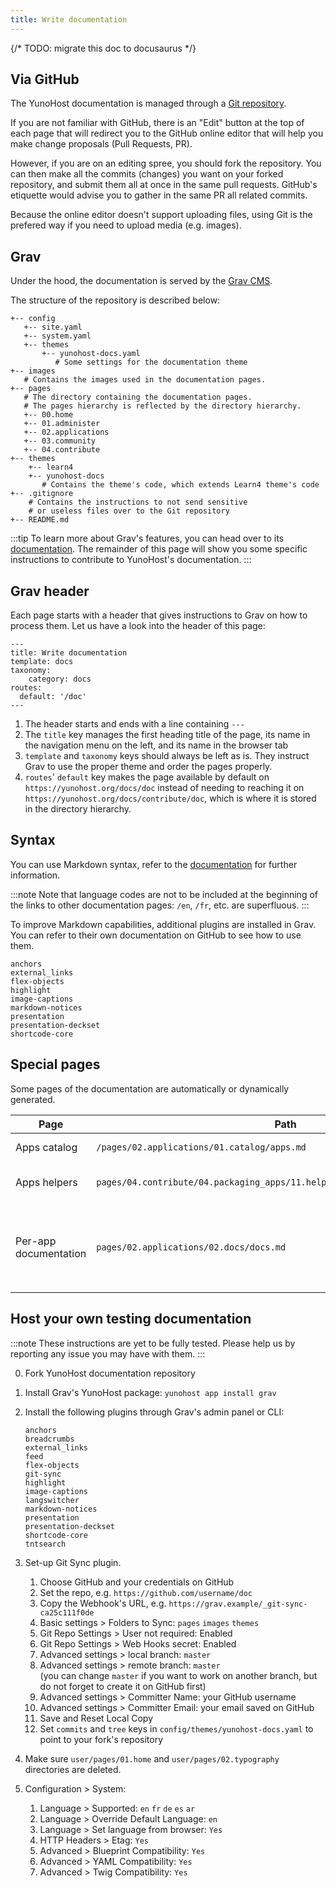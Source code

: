 ```yaml
---
title: Write documentation
---
```


{/* TODO: migrate this doc to docusaurus */}

## Via GitHub

The YunoHost documentation is managed through a [Git repository](https://github.com/YunoHost/doc).

If you are not familiar with GitHub, there is an "Edit" button at the top of each page that will redirect you to the GitHub online editor that will help you make change proposals (Pull Requests, PR).

However, if you are on an editing spree, you should fork the repository. You can then make all the commits (changes) you want on your forked repository, and submit them all at once in the same pull requests. GitHub's etiquette would advise you to gather in the same PR all related commits.

Because the online editor doesn't support uploading files, using Git is the prefered way if you need to upload media (e.g. images).

## Grav

Under the hood, the documentation is served by the [Grav CMS](https://getgrav.org/?target=_blank).

The structure of the repository is described below:

```text
+-- config
   +-- site.yaml
   +-- system.yaml
   +-- themes
       +-- yunohost-docs.yaml
          # Some settings for the documentation theme
+-- images
   # Contains the images used in the documentation pages.
+-- pages
   # The directory containing the documentation pages.
   # The pages hierarchy is reflected by the directory hierarchy.
   +-- 00.home
   +-- 01.administer
   +-- 02.applications
   +-- 03.community
   +-- 04.contribute
+-- themes
    +-- learn4
    +-- yunohost-docs
       # Contains the theme's code, which extends Learn4 theme's code
+-- .gitignore
    # Contains the instructions to not send sensitive
    # or useless files over to the Git repository
+-- README.md
```

:::tip
To learn more about Grav's features, you can head over to its [documentation](https://learn.getgrav.org?target=_blank). The remainder of this page will show you some specific instructions to contribute to YunoHost's documentation.
:::

## Grav header

Each page starts with a header that gives instructions to Grav on how to process them. Let us have a look into the header of this page:

```text
---
title: Write documentation
template: docs
taxonomy:
    category: docs
routes:
  default: '/doc'
---

```

1. The header starts and ends with a line containing `---`
2. The `title` key manages the first heading title of the page, its name in the navigation menu on the left, and its name in the browser tab
3. `template` and `taxonomy` keys should always be left as is. They instruct Grav to use the proper theme and order the pages properly.
4. `routes`' `default` key makes the page available by default on `https://yunohost.org/docs/doc` instead of needing to reaching it on `https://yunohost.org/docs/contribute/doc`, which is where it is stored in the directory hierarchy.

## Syntax

You can use Markdown syntax, refer to the [documentation](/contribute/doc/markdown_guide) for further information.

:::note
Note that language codes are not to be included at the beginning of the links to other documentation pages: `/en`, `/fr`, etc. are superfluous.
:::

To improve Markdown capabilities, additional plugins are installed in Grav. You can refer to their own documentation on GitHub to see how to use them.

```text
anchors
external_links
flex-objects
highlight
image-captions
markdown-notices
presentation
presentation-deckset
shortcode-core
```

## Special pages

Some pages of the documentation are automatically or dynamically generated.

| Page          | Path  | Notes |
|---------------|-------|-------|
| Apps catalog  | `/pages/02.applications/01.catalog/apps.md` | Retrieves and processes [app.json](https://github.com/YunoHost/apps/blob/master/apps.toml) |
| Apps helpers  | `pages/04.contribute/04.packaging_apps/11.helpers/packaging_apps_helpers.md` | Generated by this [script](https://github.com/YunoHost/yunohost/blob/dev/doc/generate_helper_doc.py?target=_blank), from this [template](https://github.com/YunoHost/yunohost/blob/dev/doc/helper_doc_template.md?target=_blank) |
| Per-app documentation | `pages/02.applications/02.docs/docs.md` | Lists the subpages in the same directory which have `taxonomy.category: docs, apps` in its header |

## Host your own testing documentation

:::note
These instructions are yet to be fully tested. Please help us by reporting any issue you may have with them.
:::

0. Fork YunoHost documentation repository
1. Install Grav's YunoHost package: `yunohost app install grav`
2. Install the following plugins through Grav's admin panel or CLI:

    ```text
    anchors
    breadcrumbs
    external_links
    feed
    flex-objects
    git-sync
    highlight
    image-captions
    langswitcher
    markdown-notices
    presentation
    presentation-deckset
    shortcode-core
    tntsearch
    ```

3. Set-up Git Sync plugin.
    1. Choose GitHub and your credentials on GitHub
    2. Set the repo, e.g. `https://github.com/username/doc`
    3. Copy the Webhook's URL, e.g. `https://grav.example/_git-sync-ca25c111f0de`
    4. Basic settings > Folders to Sync: `pages` `images` `themes`
    5. Git Repo Settings > User not required: Enabled
    6. Git Repo Settings > Web Hooks secret: Enabled
    7. Advanced settings > local branch: `master`
    8. Advanced settings > remote branch: `master`  
      (you can change `master` if you want to work on another branch, but do not forget to create it on GitHub first)
    9. Advanced settings > Committer Name: your GitHub username
    10. Advanced settings > Committer Email: your email saved on GitHub
    11. Save and Reset Local Copy
    12. Set `commits` and `tree` keys in `config/themes/yunohost-docs.yaml` to point to your fork's repository
4. Make sure `user/pages/01.home` and `user/pages/02.typography` directories are deleted.
5. Configuration > System:
    1. Language > Supported: `en` `fr` `de` `es` `ar`
    2. Language > Override Default Language: `en`
    3. Language > Set language from browser: `Yes`
    4. HTTP Headers > Etag: `Yes`
    5. Advanced > Blueprint Compatibility: `Yes`
    6. Advanced > YAML Compatibility: `Yes`
    7. Advanced > Twig Compatibility: `Yes`

